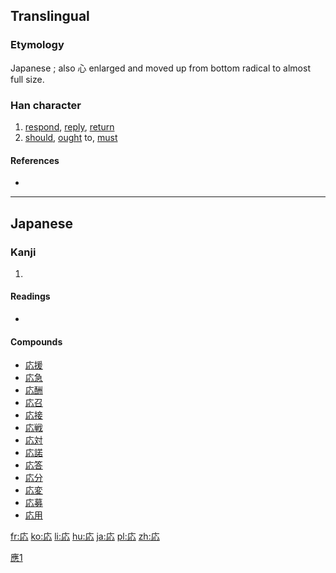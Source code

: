 {{also|應|应}}
==Translingual==
{{ja-forms|応|[[应]]|[[應]]}}
===Etymology===
Japanese {{Han simp|應|f=倠|t=&nbsp;}}; also 心 enlarged and moved up from bottom radical to almost full size.

===Han character===
{{Han char|rn=61|rad=心|as=03|sn=7|four=|canj=戈心 (IP), XX戈心 (XXIP)|ids=⿸[[广]][[心]]}}

# [[respond]], [[reply]], [[return]]
# [[should]], [[ought]] to, [[must]]

====References====
* {{Han ref|kx=0377.071|dkj=10347|dj=0703.190|hdz=20875.161|uh=5FDC|ud=24540}}

----

==Japanese==

===Kanji===
{{ja-kanji|grade=5|rs=心03}}

# {{defn|lang=ja|sort=心03}}

====Readings====
* {{ja-readings|on=[[おう]] (ō), [[よう]] (yō)|kun=[[こたえる]] (kotaeru), [[あたる]] (ataru)}}

====Compounds====
* [[応援]]
* [[応急]]
* [[応酬]]
* [[応召]]
* [[応接]]
* [[応戦]]
* [[応対]]
* [[応諾]]
* [[応答]]
* [[応分]]
* [[応変]]
* [[応募]]
* [[応用]]

[[Category:CJKV characters simplified differently in Japan and China|應1]]

[[fr:応]]
[[ko:応]]
[[li:応]]
[[hu:応]]
[[ja:応]]
[[pl:応]]
[[zh:応]]